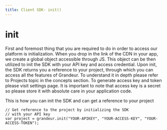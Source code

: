 ```yaml
---
title: Client SDK- init()
---
```


# init

First and foremost thing that you are required to do in order to access our platform is initialization. When you drop in the link of the CDN in your app, we create a global object accessible through JS. This object can be then utilized to init the SDK with your API key and access credential. Upon init, the SDK returns you a reference to your project, through which you can access all the features of Grandeur. To understand it in depth please refer to Projects topic in the concepts section. To generate access key and token please visit settings page. It is important to note that access key is a secret so please store it with absolute care in your application code.

This is how you can init the SDK and can get a reference to your project

```
// Get reference to the project by initializing the SDK
// with your API key
var project = grandeur.init("YOUR-APIKEY", "YOUR-ACCESS-KEY", "YOUR-ACCESS-TOKEN");
```
